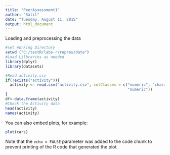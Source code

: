 ```yaml
---
title: "PeerAssessment1"
author: "Salil"
date: "Tuesday, August 11, 2015"
output: html_document
---
```


Loading and preprocessing the data


```r
#set Working Directory
setwd ("C:/testR/labs-r/repres/data")
#Load Lilbraries as needed
library(dplyr)
library(datasets)

#Read activity.csv 
if(!exists("activity")){
  activity <- read.csv("activity.csv", colClasses = c("numeric", "character", 
                                                      "numeric"))
}
df<-data.frame(activity)
#Check the Activity data
head(activity)
names(activity)
```

You can also embed plots, for example:

```r
plot(cars)
```

Note that the `echo = FALSE` parameter was added to the code chunk to prevent printing of the R code that generated the plot.
